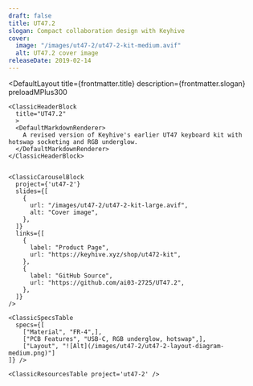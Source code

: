 ```yaml
---
draft: false
title: UT47.2
slogan: Compact collaboration design with Keyhive
cover:
  image: "/images/ut47-2/ut47-2-kit-medium.avif"
  alt: UT47.2 cover image
releaseDate: 2019-02-14
---
```


<DefaultLayout 
  title={frontmatter.title} 
  description={frontmatter.slogan}
  preloadMPlus300
>

  <ClassicBlurredHeader src={frontmatter.cover.image} />

  <div class="container mx-auto">

    <ClassicHeaderBlock 
      title="UT47.2"
      >
      <DefaultMarkdownRenderer>
        A revised version of Keyhive's earlier UT47 keyboard kit with hotswap socketing and RGB underglow.
      </DefaultMarkdownRenderer>
    </ClassicHeaderBlock>


    <ClassicCarouselBlock 
      project={'ut47-2'} 
      slides={[
        {
          url: "/images/ut47-2/ut47-2-kit-large.avif",
          alt: "Cover image",
        },
      ]} 
      links={[
        {
          label: "Product Page",
          url: "https://keyhive.xyz/shop/ut472-kit",
        },
        {
          label: "GitHub Source",
          url: "https://github.com/ai03-2725/UT47.2",
        },
      ]}
    />

    <ClassicSpecsTable 
      specs={[
        ["Material", "FR-4",],
        ["PCB Features", "USB-C, RGB underglow, hotswap",],
        ["Layout", "![Alt](/images/ut47-2/ut47-2-layout-diagram-medium.png)"]
    ]} />

    <ClassicResourcesTable project='ut47-2' />

  </div>

</DefaultLayout>